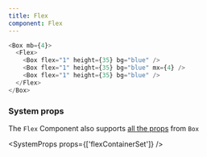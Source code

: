 ```yaml
---
title: Flex
component: Flex
---
```


```js live
<Box mb={4}>
  <Flex>
    <Box flex="1" height={35} bg="blue" />
    <Box flex="1" height={35} bg="blue" mx={4} />
    <Box flex="1" height={35} bg="blue" />
  </Flex>
</Box>
```

### System props

The `Flex` Component also supports [all the props](/docs/box) from `Box`

<SystemProps props={['flexContainerSet']} />
